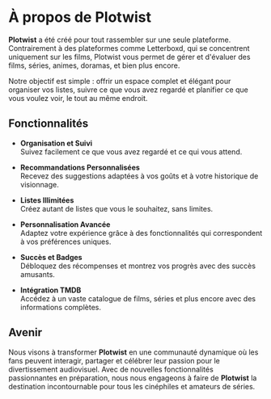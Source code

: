 # À propos de Plotwist

**Plotwist** a été créé pour tout rassembler sur une seule plateforme. Contrairement à des plateformes comme Letterboxd, qui se concentrent uniquement sur les films, Plotwist vous permet de gérer et d'évaluer des films, séries, animes, doramas, et bien plus encore.

Notre objectif est simple : offrir un espace complet et élégant pour organiser vos listes, suivre ce que vous avez regardé et planifier ce que vous voulez voir, le tout au même endroit.

## Fonctionnalités

- **Organisation et Suivi**  
  Suivez facilement ce que vous avez regardé et ce qui vous attend.

- **Recommandations Personnalisées**  
  Recevez des suggestions adaptées à vos goûts et à votre historique de visionnage.

- **Listes Illimitées**  
  Créez autant de listes que vous le souhaitez, sans limites.

- **Personnalisation Avancée**  
  Adaptez votre expérience grâce à des fonctionnalités qui correspondent à vos préférences uniques.

- **Succès et Badges**  
  Débloquez des récompenses et montrez vos progrès avec des succès amusants.

- **Intégration TMDB**  
  Accédez à un vaste catalogue de films, séries et plus encore avec des informations complètes.

## Avenir

Nous visons à transformer **Plotwist** en une communauté dynamique où les fans peuvent interagir, partager et célébrer leur passion pour le divertissement audiovisuel. Avec de nouvelles fonctionnalités passionnantes en préparation, nous nous engageons à faire de **Plotwist** la destination incontournable pour tous les cinéphiles et amateurs de séries.
